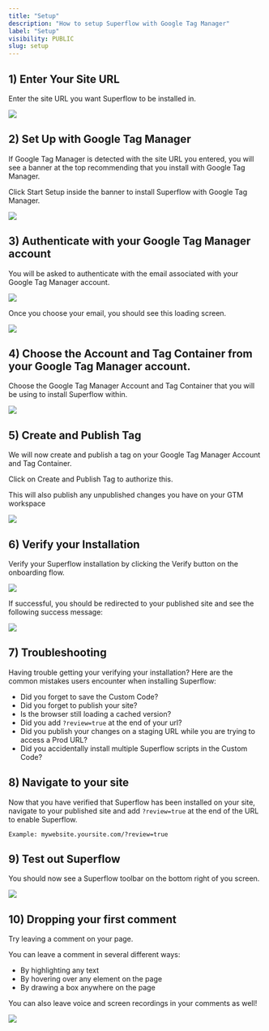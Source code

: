 ```yaml
---
title: "Setup"
description: "How to setup Superflow with Google Tag Manager"
label: "Setup"
visibility: PUBLIC
slug: setup
---
```


## 1) Enter Your Site URL

Enter the site URL you want Superflow to be installed in.

 
![](https://cdn.hashnode.com/res/hashnode/image/upload/v1733137298431/EEyBEqarl.png?auto=format)
 


## 2) Set Up with Google Tag Manager

If Google Tag Manager is detected with the site URL you entered, you will see a banner at the top recommending that you install with Google Tag Manager.

Click Start Setup inside the banner to install Superflow with Google Tag Manager.

 
![](https://cdn.hashnode.com/res/hashnode/image/upload/v1733200197162/TjfxzhPmJ.png?auto=format)
 

## 3) Authenticate with your Google Tag Manager account

You will be asked to authenticate with the email associated with your Google Tag Manager account.

 
![](https://cdn.hashnode.com/res/hashnode/image/upload/v1733200224527/neWVCeHYt.png?auto=format)
 

Once you choose your email, you should see this loading screen.

 
![](https://cdn.hashnode.com/res/hashnode/image/upload/v1733200247877/RxfSIPBT5.png?auto=format)
 

## 4) Choose the Account and Tag Container from your Google Tag Manager account.

Choose the Google Tag Manager Account and Tag Container that you will be using to install Superflow within.

 
![](https://cdn.hashnode.com/res/hashnode/image/upload/v1733200270381/Qgbk8vMgb.png?auto=format)
 


## 5) Create and Publish Tag

We will now create and publish a tag on your Google Tag Manager Account and Tag Container.

Click on Create and Publish Tag to authorize this.

<Callout type="info">This will also publish any unpublished changes you have on your GTM workspace</Callout>


 
![](https://cdn.hashnode.com/res/hashnode/image/upload/v1733200301374/3a_5B2Jpo.png?auto=format)
 



## 6) Verify your Installation

Verify your Superflow installation by clicking the Verify button on the onboarding flow.

 
![](https://cdn.hashnode.com/res/hashnode/image/upload/v1733200327259/QVuvw7bew.png?auto=format)
 

If successful, you should be redirected to your published site and see the following success message:

 
![](https://cdn.hashnode.com/res/hashnode/image/upload/v1733137773797/iHfwktxSw.png?auto=format)
 

## 7) Troubleshooting

Having trouble getting your verifying your installation? Here are the common mistakes users encounter when installing Superflow:

 - Did you forget to save the Custom Code?
 - Did you forget to publish your site?
 - Is the browser still loading a cached version?
 - Did you add `?review=true` at the end of your url?
 - Did you publish your changes on a staging URL while you are trying to access a Prod URL?
 - Did you accidentally install multiple Superflow scripts in the Custom Code?


## 8) Navigate to your site 

Now that you have verified that Superflow has been installed on your site, navigate to your published site and add `?review=true` at the end of the URL to enable Superflow. 

`Example: mywebsite.yoursite.com/?review=true`


## 9) Test out Superflow

You should now see a Superflow toolbar on the bottom right of you screen.

 
![](https://cdn.hashnode.com/res/hashnode/image/upload/v1733137813622/xwWngcgVb.png?auto=format)
 




## 10) Dropping your first comment
Try leaving a comment on your page.

You can leave a comment in several different ways:
- By highlighting any text
- By hovering over any element on the page
- By drawing a box anywhere on the page

You can also leave voice and screen recordings in your comments as well!

 
![](https://cdn.hashnode.com/res/hashnode/image/upload/v1733137856433/LtsVBsWFJ.gif?auto=format)
 

